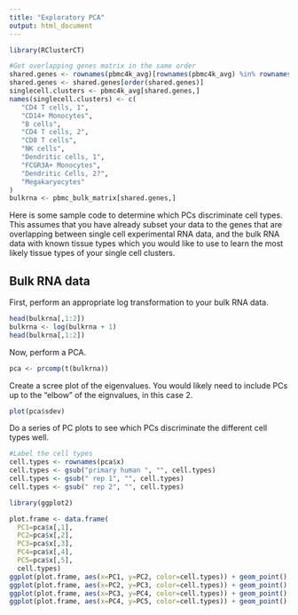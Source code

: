 ```yaml
---
title: "Exploratory PCA"
output: html_document
---
```


```r
library(RClusterCT)

#Get overlapping genes matrix in the same order
shared.genes <- rownames(pbmc4k_avg)[rownames(pbmc4k_avg) %in% rownames(pbmc_bulk_matrix)]
shared.genes <- shared.genes[order(shared.genes)]
singlecell.clusters <- pbmc4k_avg[shared.genes,]
names(singlecell.clusters) <- c(
   "CD4 T cells, 1",
   "CD14+ Monocytes",
   "B cells",
   "CD4 T cells, 2",
   "CD8 T cells",
   "NK cells",
   "Dendritic cells, 1",
   "FCGR3A+ Monocytes",
   "Dendritic Cells, 2?",
   "Megakaryocytes"
)
bulkrna <- pbmc_bulk_matrix[shared.genes,]
```

Here is some sample code to determine which PCs discriminate cell types.
This assumes that you have already subset your data to the genes that are overlapping between single cell experimental RNA data, and the bulk RNA data with known tissue types which you would like to use to learn the most likely tissue types of your single cell clusters.

## Bulk RNA data

First, perform an appropriate log transformation to your bulk RNA data. 

```r
head(bulkrna[,1:2])
bulkrna <- log(bulkrna + 1)
head(bulkrna[,1:2])
```

Now, perform a PCA.

```r
pca <- prcomp(t(bulkrna))
```

Create a scree plot of the eigenvalues. You would likely need to include PCs up to the "elbow" of the eignvalues, in this case 2.

```r
plot(pca$sdev)
```

Do a series of PC plots to see which PCs discriminate the different cell types well.

```r
#Label the cell types
cell.types <- rownames(pca$x)
cell.types <- gsub("primary human ", "", cell.types)
cell.types <- gsub(" rep 1", "", cell.types)
cell.types <- gsub(" rep 2", "", cell.types)

library(ggplot2)

plot.frame <- data.frame(
  PC1=pca$x[,1],
  PC2=pca$x[,2],
  PC3=pca$x[,3],
  PC4=pca$x[,4],
  PC5=pca$x[,5],
  cell.types) 
ggplot(plot.frame, aes(x=PC1, y=PC2, color=cell.types)) + geom_point() 
ggplot(plot.frame, aes(x=PC2, y=PC3, color=cell.types)) + geom_point() 
ggplot(plot.frame, aes(x=PC3, y=PC4, color=cell.types)) + geom_point() 
ggplot(plot.frame, aes(x=PC4, y=PC5, color=cell.types)) + geom_point() 
```

